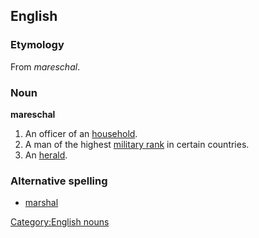 ==English==
===Etymology===
From {{OF.}} ''mareschal''.

===Noun===
[[Category:English nouns]]
'''mareschal'''
# An officer of an [[household]].
# A man of the highest [[military rank]] in certain countries.
# An [[herald]].

===Alternative spelling===
* [[marshal]]